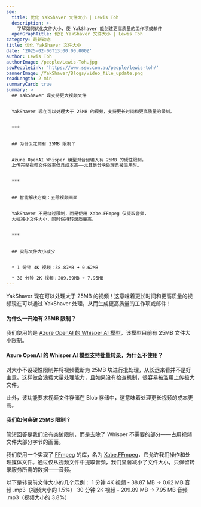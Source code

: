 ```yaml
---
seo:
  title: 优化 YakShaver 文件大小 | Lewis Toh
  description: >-
    了解如何优化文件大小，使 YakShaver 能创建更高质量的工作项或邮件
  openGraphTitle: 优化 YakShaver 文件大小 | Lewis Toh
category: 最新动态
title: 优化 YakShaver 文件大小
date: '2025-02-06T13:00:00.000Z'
author: Lewis Toh
authorImage: /people/Lewis-Toh.jpg
sswPeopleLink: 'https://www.ssw.com.au/people/lewis-toh/'
bannerImage: /YakShaver/Blogs/video_file_update.png
readLength: 2 min
summaryCard: true
summary: >
  ## YakShaver 现支持更大视频文件


  YakShaver 现在可以处理大于 25MB 的视频，支持更长时间和更高质量的录制。


  ***


  ## 为什么之前有 25MB 限制？


  Azure OpenAI Whisper 模型对音频输入有 25MB 的硬性限制。
  上传完整视频文件效率低且成本高——尤其是分块处理且被滥用时。


  ***


  ## 智能解决方案：去除视频画面


  YakShaver 不是绕过限制，而是使用 Xabe.FFmpeg 仅提取音频，
  大幅减小文件大小，同时保持转录质量高。


  ***


  ## 实际文件大小减少


  * 1 分钟 4K 视频：38.87MB ➜ 0.62MB

  * 30 分钟 2K 视频：209.89MB ➜ 7.95MB
---
```


YakShaver 现在可以处理大于 25MB 的视频！这意味着更长时间和更高质量的视频现在可以通过 YakShaver 处理，从而生成更高质量的工作项或邮件！

#### 为什么一开始有 25MB 限制？

我们使用的是 [Azure OpenAI 的 Whisper AI 模型](https://learn.microsoft.com/en-us/azure/ai-services/speech-service/whisper-overview)，该模型目前有 25MB 文件大小限制。

#### Azure OpenAI 的 Whisper AI 模型支持[批量转录](https://learn.microsoft.com/en-us/azure/ai-services/speech-service/batch-transcription)，为什么不使用？

对大小不设硬性限制并将视频截断为 25MB 块进行批处理，从长远来看并不是好主意。这样做会浪费大量处理能力，且如果没有检查机制，很容易被滥用上传极大文件。

此外，该功能要求视频文件存储在 Blob 存储中，这意味着处理更长视频的成本更高。

#### 我们如何突破 25MB 限制？

简短回答是我们没有突破限制，而是去除了 Whisper 不需要的部分——占用视频文件大部分字节的画面。

我们使用一个实现了 [FFmpeg](https://ffmpeg.org/) 的库，名为 [Xabe.FFmpeg](https://ffmpeg.xabe.net/index.html)，它允许我们操作和处理媒体文件。通过仅从视频文件中提取音频，我们显著减小了文件大小，只保留转录服务所需的数据——音频。

以下是转录前文件大小的几个示例：
1 分钟 4K 视频 - 38.87 MB -> 0.62 MB 音频 .mp3（视频大小的 1.5%）
30 分钟 2K 视频 - 209.89 MB -> 7.95 MB 音频 .mp3（视频大小的 3.8%）
